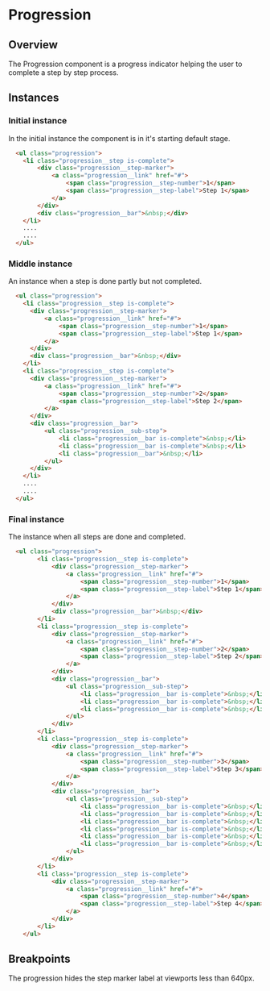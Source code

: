 
# Progression

## Overview

The Progression component is a progress indicator helping the user to complete a step by step process.

## Instances

### Initial instance

In the initial instance the component is in it's starting default stage.

<Preview withToolbar>
  <Story height="350px" id="components-progression--progression-initial" />
</Preview>

```html
  <ul class="progression">
    <li class="progression__step is-complete">
        <div class="progression__step-marker">
            <a class="progression__link" href="#">
                <span class="progression__step-number">1</span>
                <span class="progression__step-label">Step 1</span>
            </a>
        </div>
        <div class="progression__bar">&nbsp;</div>
    </li>
    ....
    ....
  </ul>
```

### Middle instance

An instance when a step is done partly but not completed.

<Preview withToolbar>
  <Story height="350px" id="components-progression--progression-middle" />
</Preview>

```html
  <ul class="progression">
    <li class="progression__step is-complete">
      <div class="progression__step-marker">
          <a class="progression__link" href="#">
              <span class="progression__step-number">1</span>
              <span class="progression__step-label">Step 1</span>
          </a>
      </div>
      <div class="progression__bar">&nbsp;</div>
    </li>
    <li class="progression__step is-complete">
      <div class="progression__step-marker">
          <a class="progression__link" href="#">
              <span class="progression__step-number">2</span>
              <span class="progression__step-label">Step 2</span>
          </a>
      </div>
      <div class="progression__bar">
          <ul class="progression__sub-step">
              <li class="progression__bar is-complete">&nbsp;</li>
              <li class="progression__bar is-complete">&nbsp;</li>
              <li class="progression__bar">&nbsp;</li>
          </ul>
      </div>
    </li>
    ....
    ....
  </ul>
```

### Final instance

The instance when all steps are done and completed.

<Preview withToolbar>
  <Story height="350px" id="components-progression--progression-final" />
</Preview>

```html
  <ul class="progression">
        <li class="progression__step is-complete">
            <div class="progression__step-marker">
                <a class="progression__link" href="#">
                    <span class="progression__step-number">1</span>
                    <span class="progression__step-label">Step 1</span>
                </a>
            </div>
            <div class="progression__bar">&nbsp;</div>
        </li>
        <li class="progression__step is-complete">
            <div class="progression__step-marker">
                <a class="progression__link" href="#">
                    <span class="progression__step-number">2</span>
                    <span class="progression__step-label">Step 2</span>
                </a>
            </div>
            <div class="progression__bar">
                <ul class="progression__sub-step">
                    <li class="progression__bar is-complete">&nbsp;</li>
                    <li class="progression__bar is-complete">&nbsp;</li>
                    <li class="progression__bar is-complete">&nbsp;</li>
                </ul>
            </div>
        </li>
        <li class="progression__step is-complete">
            <div class="progression__step-marker">
                <a class="progression__link" href="#">
                    <span class="progression__step-number">3</span>
                    <span class="progression__step-label">Step 3</span>
                </a>
            </div>
            <div class="progression__bar">
                <ul class="progression__sub-step">
                    <li class="progression__bar is-complete">&nbsp;</li>
                    <li class="progression__bar is-complete">&nbsp;</li>
                    <li class="progression__bar is-complete">&nbsp;</li>
                    <li class="progression__bar is-complete">&nbsp;</li>
                    <li class="progression__bar is-complete">&nbsp;</li>
                    <li class="progression__bar is-complete">&nbsp;</li>
                </ul>
            </div>
        </li>
        <li class="progression__step is-complete">
            <div class="progression__step-marker">
                <a class="progression__link" href="#">
                    <span class="progression__step-number">4</span>
                    <span class="progression__step-label">Step 4</span>
                </a>
            </div>
        </li>
    </ul>
```

## Breakpoints

The progression hides the step marker label at viewports less than 640px.